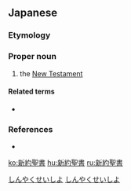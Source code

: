 ==Japanese==
{{ja-kanjitab|しん|やく|せい|しょ|yomi=on}}

===Etymology===
{{prefix|新|約聖書|lang=ja|t1=new|t2=Testament|sort=やくせいしよ}}

===Proper noun===
{{ja-pos|しんやくせいしょ|proper}}

# the [[New Testament]]

====Related terms====
* {{ja-r|旧約聖書|きゅうやくせいしょ|gloss=the [[Old Testament]]}}

===References===
* {{R:Shogakukan}}

[[Category:ja:Bible|しんやくせいしよ]]
[[Category:ja:Christianity|しんやくせいしよ]]

[[ko:新約聖書]]
[[hu:新約聖書]]
[[ru:新約聖書]]